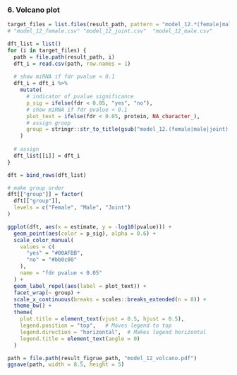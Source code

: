 ### 6. Volcano plot
```r
target_files = list.files(result_path, pattern = "model_12.*(female|male|joint).*")
# "model_12_female.csv" "model_12_joint.csv"  "model_12_male.csv"

dft_list = list()
for (i in target_files) {
  path = file.path(result_path, i)
  dft_i = read.csv(path, row.names = 1)
  
  # show miRNA if fdr pvalue < 0.1
  dft_i = dft_i %>% 
    mutate(
      # indicator of pvalue significance
      p_sig = ifelse(fdr < 0.05, "yes", "no"),
      # show miRNA if fdr pvalue < 0.1
      plot_text = ifelse(fdr < 0.05, protein, NA_character_),
      # assign group
      group = stringr::str_to_title(gsub("model_12.(female|male|joint).*", "\\1", i))
    )
  
  # assign
  dft_list[[i]] = dft_i
}
```

```r
dft = bind_rows(dft_list)

# make group order
dft[["group"]] = factor(
  dft[["group"]],
  levels = c("Female", "Male", "Joint")
)
```

```r
ggplot(dft, aes(x = estimate, y = -log10(pvalue))) +
  geom_point(aes(color = p_sig), alpha = 0.6) +
  scale_color_manual(
    values = c(
      "yes" = "#00AFBB",
      "no" = "#bb0c00"
    ),
    name = "fdr pvalue < 0.05"
  ) +
  geom_label_repel(aes(label = plot_text)) +
  facet_wrap(~ group) +
  scale_x_continuous(breaks = scales::breaks_extended(n = 8)) +
  theme_bw() +
  theme(
    plot.title = element_text(vjust = 0.5, hjust = 0.5),
    legend.position = "top",   # Moves legend to top
    legend.direction = "horizontal",  # Makes legend horizontal
    legend.title = element_text(angle = 0)
  )
```

```r
path = file.path(result_figrue_path, "model_12_volcano.pdf")
ggsave(path, width = 8.5, height = 5)
```
